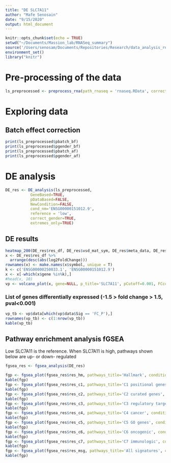 ```yaml
---
title: "DE SLC7A11"
author: "Mafe Senosain"
date: "9/15/2020"
output: html_document
---
```


```r
knitr::opts_chunk$set(echo = TRUE)
setwd("~/Documents/Massion_lab/RNASeq_summary")
source('/Users/senosam/Documents/Repositories/Research/data_analysis_rnaseq/R/30_DEGanalysis.R')
environment_set()
library("knitr")
```

# Pre-processing of the data
```r
ls_preprocessed <- preprocess_rna(path_rnaseq = 'rnaseq.RData', correct_batch = T, correct_gender = T)
```

# Exploring data

## Batch effect correction
```r
print(ls_preprocessed$pbatch_bf)
print(ls_preprocessed$pgender_bf)
print(ls_preprocessed$pbatch_af)
print(ls_preprocessed$pgender_af)
```

# DE analysis

```r
DE_res <- DE_analysis(ls_preprocessed, 
           GeneBased=TRUE, 
           pDataBased=FALSE,
           NewCondition=FALSE,
           cond_nm='ENSG00000151012.9',
           reference = 'low', 
           correct_gender=TRUE,
           extremes_only=TRUE)


```

## DE results
```r
heatmap_200(DE_res$res_df, DE_res$vsd_mat_sym, DE_res$meta_data, DE_res$pData_rnaseq)
x <- DE_res$res_df %>%
  arrange(desc(abs(log2FoldChange)))
rownames(x) <- make.names(x$symbol, unique = T)
k <- c('ENSG00000250033.1', 'ENSG00000151012.9')
x <- x[-which(x$gene %in%k),]
#head(x, 10)
vp <- volcano_plot(x, gene=NULL, p_title='SLC7A11', pCutoff=0.001, FCcutoff=1.5)

```

### List of genes differentially expressed (-1.5 > fold change > 1.5, pval<0.001)
```r
vp_tb <- vp$data[which(vp$data$Sig == 'FC_P'),]
rownames(vp_tb) <- c(1:nrow(vp_tb))
kable(vp_tb)
```

## Pathway enrichment analysis fGSEA
Low SLC7A11 is the reference. When SLC7A11 is high, pathways shown below are up- or down- regulated
```r
fgsea_res <- fgsea_analysis(DE_res)

fgp <- fgsea_plot(fgsea_res$res_hm, pathways_title='Hallmark', condition_name='SLC7A11 low vs high')
kable(fgp)
fgp <- fgsea_plot(fgsea_res$res_c1, pathways_title='C1 positional genes', condition_name='SLC7A11 low vs high')
kable(fgp)
fgp <- fgsea_plot(fgsea_res$res_c2, pathways_title='C2 curated genes', condition_name='SLC7A11 low vs high')
kable(fgp)
fgp <- fgsea_plot(fgsea_res$res_c3, pathways_title='C3 regulatory target genes', condition_name='SLC7A11 low vs high')
kable(fgp)
fgp <- fgsea_plot(fgsea_res$res_c4, pathways_title='C4 cancer', condition_name='SLC7A11 low vs high')
kable(fgp)
fgp <- fgsea_plot(fgsea_res$res_c5, pathways_title='C5 GO genes', condition_name='SLC7A11 low vs high')
kable(fgp)
fgp <- fgsea_plot(fgsea_res$res_c6, pathways_title='C6 oncogenic', condition_name='SLC7A11 low vs high')
kable(fgp)
fgp <- fgsea_plot(fgsea_res$res_c7, pathways_title='C7 immunologic', condition_name='SLC7A11 low vs high')
kable(fgp)
fgp <- fgsea_plot(fgsea_res$res_msg, pathways_title='All signatures', condition_name='SLC7A11 low vs high')
kable(fgp)
```